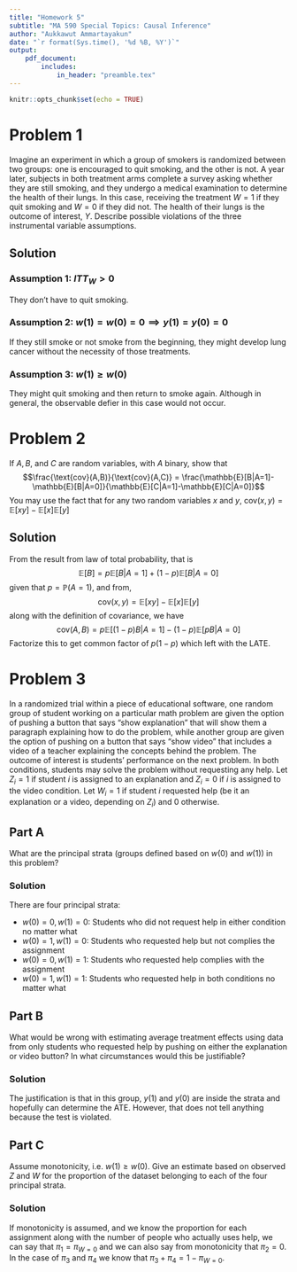 ```yaml
---
title: "Homework 5"
subtitle: "MA 590 Special Topics: Causal Inference"
author: "Aukkawut Ammartayakun"
date: "`r format(Sys.time(), '%d %B, %Y')`"
output:
    pdf_document:
        includes:
            in_header: "preamble.tex"
---
```


```r
knitr::opts_chunk$set(echo = TRUE)
```
# Problem 1

Imagine an experiment in which a group of smokers is randomized between two groups: 
one is encouraged to quit smoking, and the other is not. A year later, subjects in both treatment 
arms complete a survey asking whether they are still smoking, and they undergo a medical 
examination to determine the health of their lungs. In this case, receiving the treatment 
$W =1$ if they quit smoking and $W=0$ if they did not. The health of their lungs is the outcome of interest, $Y$. 
Describe possible violations of the three instrumental variable assumptions. 

## Solution

### Assumption 1: $ITT_W > 0$

They don't have to quit smoking.

### Assumption 2: $w(1)=w(0)=0 \implies y(1) = y(0) = 0$

If they still smoke or not smoke from the beginning, they might develop lung cancer without the necessity of those treatments.

### Assumption 3: $w(1) \geq w(0)$

They might quit smoking and then return to smoke again. Although in general, the observable defier in this case would not occur.

# Problem 2
If $A, B$, and $C$ are random variables, with $A$ binary, show that 
$$\frac{\text{cov}(A,B)}{\text{cov}(A,C)} = \frac{\mathbb{E}[B|A=1]-\mathbb{E}[B|A=0]}{\mathbb{E}[C|A=1]-\mathbb{E}[C|A=0]}$$
You may use the fact that for any two random variables $x$ and $y$, $\text{cov}(x,y) = \mathbb{E}[xy] - \mathbb{E}[x]\mathbb{E}[y]$ 

## Solution

From the result from law of total probability, that is
$$\mathbb{E}[B] = p\mathbb{E}[B|A = 1] + (1-p)\mathbb{E}[B|A = 0]$$
given that $p = \mathbb{P}(A = 1)$, and from, 
$$\text{cov}(x,y) = \mathbb{E}[xy] - \mathbb{E}[x]\mathbb{E}[y]$$
along with the definition of covariance, we have
$$\text{cov}(A,B) = p\mathbb{E}[(1-p)B|A=1] - (1-p)\mathbb{E}[pB|A=0]$$
Factorize this to get common factor of $p(1-p)$ which left with the LATE.





# Problem 3
In a randomized trial within a piece of educational software, one random group of student working on a particular 
math problem are given the option of pushing a button that says "show explanation" that will show them a paragraph 
explaining how to do the problem, while another group are given the option of pushing on a button that says 
"show video" that includes a video of a teacher explaining the concepts behind the problem. 
The outcome of interest is students' performance on the next problem. 
In both conditions, students may solve the problem without requesting any help. Let $Z_i=1$ if student $i$ is 
assigned to an explanation and $Z_i=0$ if $i$ is assigned to the video condition. Let $W_i=1$ if student $i$ 
requested help (be it an explanation or a video, depending on $Z_i$) and 0 otherwise.

## Part A
What are the principal strata (groups defined based on $w(0)$ and $w(1)$) in this problem?

### Solution

There are four principal strata: 

- $w(0)=0, w(1)=0$: Students who did not request help in either condition no matter what
- $w(0)=1, w(1)=0$: Students who requested help but not complies the assignment
- $w(0)=0, w(1)=1$: Students who requested help complies with the assignment
- $w(0)=1, w(1)=1$: Students who requested help in both conditions no matter what


## Part B
What would be wrong with estimating average treatment effects using data from only students who 
requested help by pushing on either the explanation or video button? In what circumstances would this be 
justifiable?

### Solution

The justification is that in this group, $y(1)$ and $y(0)$ are inside the strata and hopefully can determine
the ATE. However, that does not tell anything because the test is violated.


## Part C
Assume monotonicity, i.e. $w(1) \geq w(0)$. Give an estimate based on observed $Z$ and $W$ for the proportion 
of the dataset belonging to each of the four principal strata. 

### Solution

If monotonicity is assumed, and we know the proportion for each assignment along with the number of people who
actually uses help, we can say that $\pi_1 = \pi_{W=0}$ and we can also say from monotonicity that $\pi_2 = 0$.
In the case of $\pi_3$ and $\pi_4$ we know that $\pi_3 + \pi_4 = 1 - \pi_{W=0}$. 
